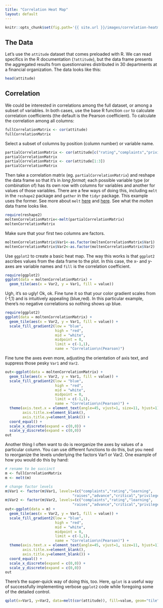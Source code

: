 ```yaml
---
title: "Correlation Heat Map"
layout: default
---
```


```r
knitr::opts_chunk$set(fig.path='{{ site.url }}/images/correlation-heatmap-')
```

## The Data
Let's use the `attitude` dataset that comes preloaded with R. We can read specifics in the R documentation (`?attitude`), but the data frame presents the aggregated results from questionnaires distributed in 30 departments at a financial organization. The data looks like this:

```r
head(attitude)
```

## Correlation
We could be interested in correlations among the full dataset, or among a subset of variables. In both cases, use the base R function `cor` to calculate correlation coefficients (the default is the Pearson coefficient). To calculate the correlation among all columns:

```r
fullCorrelationMatrix <- cor(attitude)
fullCorrelationMatrix
```

Select a subset of columns by position (column number) or variable name.

```r
partialCorrelationMatrix <- cor(attitude[c("rating","complaints","privileges")])
partialCorrelationMatrix
partialCorrelationMatrix <- cor(attitude[1:3])
partialCorrelationMatrix
```

Then take a correlation matrix (eg. `partialCorrelationMatrix`) and reshape the data frame so that it's in _long format_; each possible variable type (or combination of) has its own row with columns for variables and another for values of those variables. There are a few ways of doing this, including `melt` in the `reshape2` package and `gather` in the `tidyr` package. This example uses the former. See more about `melt` [here](http://seananderson.ca/2013/10/19/reshape.html) and [here](http://www.cookbook-r.com/Manipulating_data/Converting_data_between_wide_and_long_format/). See what the _molten_ data frame looks like.

```r
require(reshape2)
moltenCorrelationMatrix<-melt(partialCorrelationMatrix)
moltenCorrelationMatrix
```

Make sure that your first two columns are factors.

```r
moltenCorrelationMatrix$Var1<-as.factor(moltenCorrelationMatrix$Var1)
moltenCorrelationMatrix$Var2<-as.factor(moltenCorrelationMatrix$Var2)
```

Use `ggplot2` to create a basic heat map. The way this works is that `ggplot2` ascribes values from the data frame to the plot. In this case, the x- and y-axes are variable names and `fill` is the correlation coefficient. 

```r
require(ggplot2)
ggplot(data = moltenCorrelationMatrix) +
  geom_tile(aes(x = Var2, y = Var1, fill = value))
```

Ugh, it's so ugly! Ok, ok. Fine tune it so that your color gradient scales from (-1,1) and is intuitively appealing (blue,red). In this particular example, there's no negative correlations so nothing shows up blue.

```r
require(ggplot2)
ggplot(data = moltenCorrelationMatrix) +
  geom_tile(aes(x = Var2, y = Var1, fill = value)) + 
  scale_fill_gradient2(low = "blue", 
                       high = "red",
                       mid = "white", 
                       midpoint = 0, 
                       limit = c(-1,1),
                       name = "Correlation\n(Pearson)")
```
  
Fine tune the axes even more, adjusting the orientation of axis text, and suppress those pesky `Var1` and `Var2`.

```r
out<-ggplot(data = moltenCorrelationMatrix) +
  geom_tile(aes(x = Var2, y = Var1, fill = value)) + 
  scale_fill_gradient2(low = "blue", 
                       high = "red",
                       mid = "white", 
                       midpoint = 0, 
                       limit = c(-1,1),
                       name = "Correlation\n(Pearson)") +
  theme(axis.text.x = element_text(angle=45, vjust=1, size=11, hjust=1),
        axis.title.x=element_blank(), 
        axis.title.y=element_blank()) +
  coord_equal() + 
  scale_x_discrete(expand = c(0,0)) + 
  scale_y_discrete(expand = c(0,0))
out
```

Another thing I often want to do is reorganize the axes by values of a particular column. You can use different functions to do this, but you need to reorganize the levels underlying the factors Var1 or Var2. One example of how you would do this by hand:

```r
# rename to be succinct
m <- fullCorrelationMatrix 
m <- melt(m)

# change factor levels
m$Var1 <- factor(m$Var1, levels=(c("complaints","rating","learning",
                               "raises","advance","critical","privileges")))
m$Var2 <- factor(m$Var2, levels=(c("complaints","rating","learning",
                               "raises","advance","critical","privileges")))
out<-ggplot(data = m) +
  geom_tile(aes(x = Var2, y = Var1, fill = value)) + 
  scale_fill_gradient2(low = "blue", 
                       high = "red",
                       mid = "white", 
                       midpoint = 0, 
                       limit = c(-1,1),
                       name = "Correlation\n(Pearson)") +
  theme(axis.text.x = element_text(angle=45, vjust=1, size=11, hjust=1),
        axis.title.x=element_blank(), 
        axis.title.y=element_blank()) +
  coord_equal() + 
  scale_x_discrete(expand = c(0,0)) + 
  scale_y_discrete(expand = c(0,0))
out
```

There's the super-quick way of doing this, too. Here, `qplot` is a useful way of successfully implementing verbose `ggplot2` code while foregoing some of the detailed control. 

```r
qplot(x=Var1, y=Var2, data=melt(cor(attitude)), fill=value, geom="tile")
```

